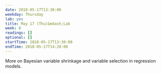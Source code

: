 ```yaml
---
date: 2018-05-17T13:30:00
weekday: Thursday
lab: yes
title: May 17 (Thu)&mdash;Lab
week: 8
readings: []
optional: []
startTime: 2018-05-17T13:30:00
endTime: 2018-05-17T14:20:00
---
```


More on Bayesian variable shrinkage and variable selection in regression models.
